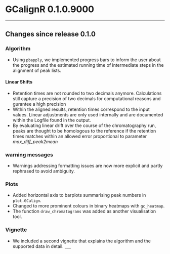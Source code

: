 # GCalignR 0.1.0.9000

___

## Changes since release 0.1.0

### Algorithm
* Using `pbapply`, we implemented progress bars to inform the user about the progress and the estimated running time of intermediate steps in the alignment of peak lists.

#### Linear Shifts
* Retention times are not rounded to two decimals anymore. Calculations still capture a precision of two decimals for computational reasons and gurantee a high precision 
* Within the aligned results, retention times correspond to the input values. Linear adjustments are only used internally and are documented within the Logfile found in the output.
* By evaluating linear drift over the course of the chromatography run, peaks are thought to be homologous to the reference if the retention times matches within an allowed error proportional to parameter _max\_diff\_peak2mean_

### warning messages
* Warnings addressing formatting issues are now more explicit and partly rephrased to avoid ambiguity.

### Plots 
* Added horizontal axis to barplots summarising peak numbers in `plot.GCalign`.
* Changed to more prominent colours in binary heatmaps with `gc_heatmap`.
* The function `draw_chromatograms` was added as another visualisation tool. 

### Vignette
* We included a second vignette that explains the algorithm and the supported data in detail.
___



